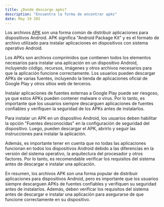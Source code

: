 ```yaml
---
title: ¿Donde descargo apks?
description: "Encuentra la forma de encontrar apks"
date: May 19 202
---
```


Los archivos [APK](https://goapk.org/) son una forma común de distribuir aplicaciones para dispositivos Android. APK significa "Android Package Kit" y es el formato de archivo utilizado para instalar aplicaciones en dispositivos con sistema operativo Android.

Los APKs son archivos comprimidos que contienen todos los elementos necesarios para instalar una aplicación en un dispositivo Android, incluyendo código, recursos, imágenes y otros archivos necesarios para que la aplicación funcione correctamente. Los usuarios pueden descargar APKs de varias fuentes, incluyendo la tienda de aplicaciones oficial de Google Play y otros sitios web de terceros.

Instalar aplicaciones de fuentes externas a Google Play puede ser riesgoso, ya que estos APKs pueden contener malware o virus. Por lo tanto, es importante que los usuarios siempre descarguen aplicaciones de fuentes confiables y verifiquen la seguridad de los APKs antes de instalarlos.

Para instalar un APK en un dispositivo Android, los usuarios deben habilitar la opción "Fuentes desconocidas" en la configuración de seguridad del dispositivo. Luego, pueden descargar el APK, abrirlo y seguir las instrucciones para instalar la aplicación.

Además, es importante tener en cuenta que no todas las aplicaciones funcionan en todos los dispositivos Android debido a las diferencias en la versión del sistema operativo, la arquitectura del procesador y otros factores. Por lo tanto, es recomendable verificar los requisitos del sistema antes de descargar e instalar una aplicación.

En resumen, los archivos APK son una forma popular de distribuir aplicaciones para dispositivos Android, pero es importante que los usuarios siempre descarguen APKs de fuentes confiables y verifiquen su seguridad antes de instalarlos. Además, deben verificar los requisitos del sistema antes de descargar e instalar una aplicación para asegurarse de que funcione correctamente en su dispositivo.
